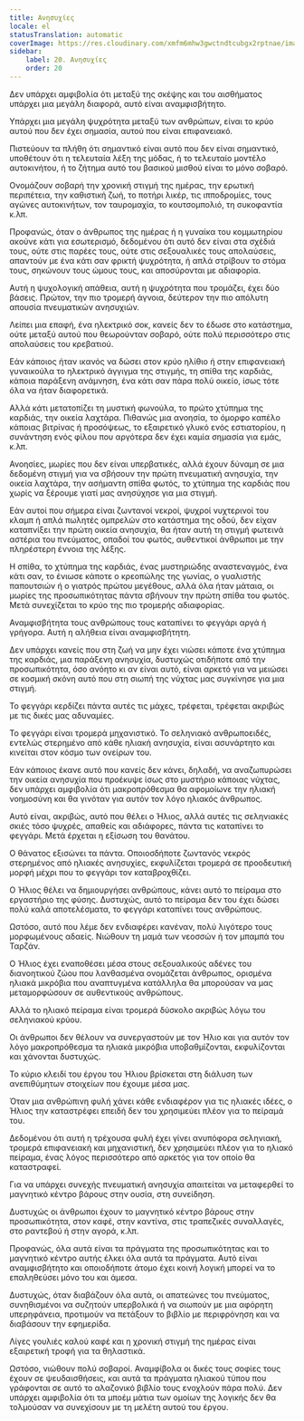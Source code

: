 ```yaml
---
title: Ανησυχίες
locale: el
statusTranslation: automatic
coverImage: https://res.cloudinary.com/xmfm6mhw3gwctndtcubgx2rptnae/image/upload/v1741354419/small_cover_la_gran_rebelion_28716e29d2.webp
sidebar:
    label: 20. Ανησυχίες
    order: 20
---
```

Δεν υπάρχει αμφιβολία ότι μεταξύ της σκέψης και του αισθήματος υπάρχει μια μεγάλη διαφορά, αυτό είναι αναμφισβήτητο.

Υπάρχει μια μεγάλη ψυχρότητα μεταξύ των ανθρώπων, είναι το κρύο αυτού που δεν έχει σημασία, αυτού που είναι επιφανειακό.

Πιστεύουν τα πλήθη ότι σημαντικό είναι αυτό που δεν είναι σημαντικό, υποθέτουν ότι η τελευταία λέξη της μόδας, ή το τελευταίο μοντέλο αυτοκινήτου, ή το ζήτημα αυτό του βασικού μισθού είναι το μόνο σοβαρό.

Ονομάζουν σοβαρή την χρονική στιγμή της ημέρας, την ερωτική περιπέτεια, την καθιστική ζωή, το ποτήρι λικέρ, τις ιπποδρομίες, τους αγώνες αυτοκινήτων, τον ταυρομαχία, το κουτσομπολιό, τη συκοφαντία κ.λπ.

Προφανώς, όταν ο άνθρωπος της ημέρας ή η γυναίκα του κομμωτηρίου ακούνε κάτι για εσωτερισμό, δεδομένου ότι αυτό δεν είναι στα σχέδιά τους, ούτε στις παρέες τους, ούτε στις σεξουαλικές τους απολαύσεις, απαντούν με ένα κάτι σαν φρικτή ψυχρότητα, ή απλά στρίβουν το στόμα τους, σηκώνουν τους ώμους τους, και αποσύρονται με αδιαφορία.

Αυτή η ψυχολογική απάθεια, αυτή η ψυχρότητα που τρομάζει, έχει δύο βάσεις. Πρώτον, την πιο τρομερή άγνοια, δεύτερον την πιο απόλυτη απουσία πνευματικών ανησυχιών.

Λείπει μια επαφή, ένα ηλεκτρικό σοκ, κανείς δεν το έδωσε στο κατάστημα, ούτε μεταξύ αυτού που θεωρούνταν σοβαρό, ούτε πολύ περισσότερο στις απολαύσεις του κρεβατιού.

Εάν κάποιος ήταν ικανός να δώσει στον κρύο ηλίθιο ή στην επιφανειακή γυναικούλα το ηλεκτρικό άγγιγμα της στιγμής, τη σπίθα της καρδιάς, κάποια παράξενη ανάμνηση, ένα κάτι σαν πάρα πολύ οικείο, ίσως τότε όλα να ήταν διαφορετικά.

Αλλά κάτι μετατοπίζει τη μυστική φωνούλα, το πρώτο χτύπημα της καρδιάς, την οικεία λαχτάρα. Πιθανώς μια ανοησία, το όμορφο καπέλο κάποιας βιτρίνας ή προσόψεως, το εξαιρετικό γλυκό ενός εστιατορίου, η συνάντηση ενός φίλου που αργότερα δεν έχει καμία σημασία για εμάς, κ.λπ.

Ανοησίες, μωρίες που δεν είναι υπερβατικές, αλλά έχουν δύναμη σε μια δεδομένη στιγμή για να σβήσουν την πρώτη πνευματική ανησυχία, την οικεία λαχτάρα, την ασήμαντη σπίθα φωτός, το χτύπημα της καρδιάς που χωρίς να ξέρουμε γιατί μας ανησύχησε για μια στιγμή.

Εάν αυτοί που σήμερα είναι ζωντανοί νεκροί, ψυχροί νυχτερινοί του κλαμπ ή απλά πωλητές ομπρελών στο κατάστημα της οδού, δεν είχαν καταπνίξει την πρώτη οικεία ανησυχία, θα ήταν αυτή τη στιγμή φωτεινά αστέρια του πνεύματος, οπαδοί του φωτός, αυθεντικοί άνθρωποι με την πληρέστερη έννοια της λέξης.

Η σπίθα, το χτύπημα της καρδιάς, ένας μυστηριώδης αναστεναγμός, ένα κάτι σαν, το ένιωσε κάποτε ο κρεοπώλης της γωνίας, ο γυαλιστής παπουτσιών ή ο γιατρός πρώτου μεγέθους, αλλά όλα ήταν μάταια, οι μωρίες της προσωπικότητας πάντα σβήνουν την πρώτη σπίθα του φωτός. Μετά συνεχίζεται το κρύο της πιο τρομερής αδιαφορίας.

Αναμφισβήτητα τους ανθρώπους τους καταπίνει το φεγγάρι αργά ή γρήγορα. Αυτή η αλήθεια είναι αναμφισβήτητη.

Δεν υπάρχει κανείς που στη ζωή να μην έχει νιώσει κάποτε ένα χτύπημα της καρδιάς, μια παράξενη ανησυχία, δυστυχώς οτιδήποτε από την προσωπικότητα, όσο ανόητο κι αν είναι αυτό, είναι αρκετό για να μειώσει σε κοσμική σκόνη αυτό που στη σιωπή της νύχτας μας συγκίνησε για μια στιγμή.

Το φεγγάρι κερδίζει πάντα αυτές τις μάχες, τρέφεται, τρέφεται ακριβώς με τις δικές μας αδυναμίες.

Το φεγγάρι είναι τρομερά μηχανιστικό. Το σεληνιακό ανθρωποειδές, εντελώς στερημένο από κάθε ηλιακή ανησυχία, είναι ασυνάρτητο και κινείται στον κόσμο των ονείρων του.

Εάν κάποιος έκανε αυτό που κανείς δεν κάνει, δηλαδή, να αναζωπυρώσει την οικεία ανησυχία που προέκυψε ίσως στο μυστήριο κάποιας νύχτας, δεν υπάρχει αμφιβολία ότι μακροπρόθεσμα θα αφομοίωνε την ηλιακή νοημοσύνη και θα γινόταν για αυτόν τον λόγο ηλιακός άνθρωπος.

Αυτό είναι, ακριβώς, αυτό που θέλει ο Ήλιος, αλλά αυτές τις σεληνιακές σκιές τόσο ψυχρές, απαθείς και αδιάφορες, πάντα τις καταπίνει το φεγγάρι. Μετά έρχεται η εξίσωση του θανάτου.

Ο θάνατος εξισώνει τα πάντα. Οποιοσδήποτε ζωντανός νεκρός στερημένος από ηλιακές ανησυχίες, εκφυλίζεται τρομερά σε προοδευτική μορφή μέχρι που το φεγγάρι τον καταβροχθίζει.

Ο Ήλιος θέλει να δημιουργήσει ανθρώπους, κάνει αυτό το πείραμα στο εργαστήριο της φύσης. Δυστυχώς, αυτό το πείραμα δεν του έχει δώσει πολύ καλά αποτελέσματα, το φεγγάρι καταπίνει τους ανθρώπους.

Ωστόσο, αυτό που λέμε δεν ενδιαφέρει κανέναν, πολύ λιγότερο τους μορφωμένους αδαείς. Νιώθουν τη μαμά των νεοσσών ή τον μπαμπά του Ταρζάν.

Ο Ήλιος έχει εναποθέσει μέσα στους σεξουαλικούς αδένες του διανοητικού ζώου που λανθασμένα ονομάζεται άνθρωπος, ορισμένα ηλιακά μικρόβια που αναπτυγμένα κατάλληλα θα μπορούσαν να μας μεταμορφώσουν σε αυθεντικούς ανθρώπους.

Αλλά το ηλιακό πείραμα είναι τρομερά δύσκολο ακριβώς λόγω του σεληνιακού κρύου.

Οι άνθρωποι δεν θέλουν να συνεργαστούν με τον Ήλιο και για αυτόν τον λόγο μακροπρόθεσμα τα ηλιακά μικρόβια υποβαθμίζονται, εκφυλίζονται και χάνονται δυστυχώς.

Το κύριο κλειδί του έργου του Ήλιου βρίσκεται στη διάλυση των ανεπιθύμητων στοιχείων που έχουμε μέσα μας.

Όταν μια ανθρώπινη φυλή χάνει κάθε ενδιαφέρον για τις ηλιακές ιδέες, ο Ήλιος την καταστρέφει επειδή δεν του χρησιμεύει πλέον για το πείραμά του.

Δεδομένου ότι αυτή η τρέχουσα φυλή έχει γίνει ανυπόφορα σεληνιακή, τρομερά επιφανειακή και μηχανιστική, δεν χρησιμεύει πλέον για το ηλιακό πείραμα, ένας λόγος περισσότερο από αρκετός για τον οποίο θα καταστραφεί.

Για να υπάρχει συνεχής πνευματική ανησυχία απαιτείται να μεταφερθεί το μαγνητικό κέντρο βάρους στην ουσία, στη συνείδηση.

Δυστυχώς οι άνθρωποι έχουν το μαγνητικό κέντρο βάρους στην προσωπικότητα, στον καφέ, στην καντίνα, στις τραπεζικές συναλλαγές, στο ραντεβού ή στην αγορά, κ.λπ.

Προφανώς, όλα αυτά είναι τα πράγματα της προσωπικότητας και το μαγνητικό κέντρο αυτής έλκει όλα αυτά τα πράγματα. Αυτό είναι αναμφισβήτητο και οποιοδήποτε άτομο έχει κοινή λογική μπορεί να το επαληθεύσει μόνο του και άμεσα.

Δυστυχώς, όταν διαβάζουν όλα αυτά, οι απατεώνες του πνεύματος, συνηθισμένοι να συζητούν υπερβολικά ή να σιωπούν με μια αφόρητη υπερηφάνεια, προτιμούν να πετάξουν το βιβλίο με περιφρόνηση και να διαβάσουν την εφημερίδα.

Λίγες γουλιές καλού καφέ και η χρονική στιγμή της ημέρας είναι εξαιρετική τροφή για τα θηλαστικά.

Ωστόσο, νιώθουν πολύ σοβαροί. Αναμφίβολα οι δικές τους σοφίες τους έχουν σε ψευδαισθήσεις, και αυτά τα πράγματα ηλιακού τύπου που γράφονται σε αυτό το αλαζονικό βιβλίο τους ενοχλούν πάρα πολύ. Δεν υπάρχει αμφιβολία ότι τα μποέμ μάτια των ομοίων της λογικής δεν θα τολμούσαν να συνεχίσουν με τη μελέτη αυτού του έργου.

